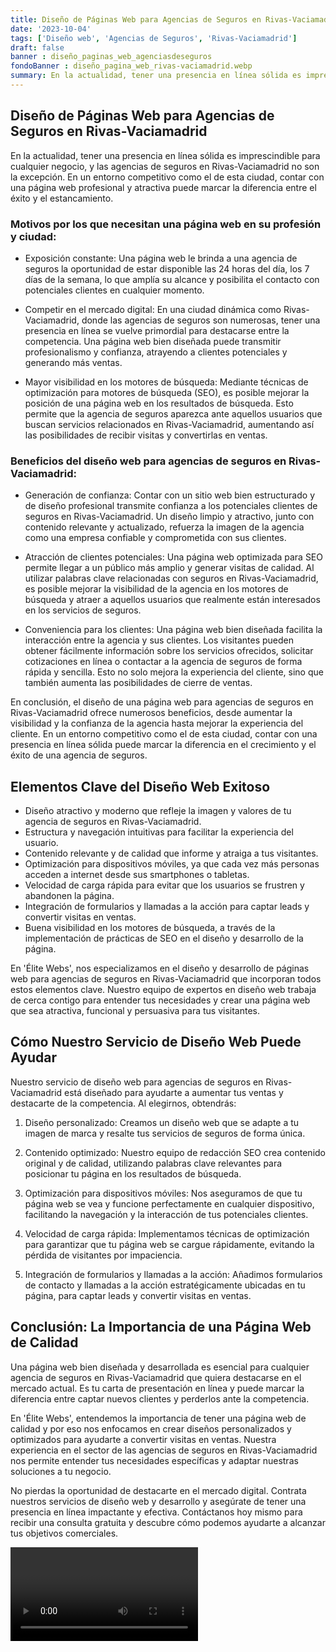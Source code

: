 ```yaml
---
title: Diseño de Páginas Web para Agencias de Seguros en Rivas-Vaciamadrid
date: '2023-10-04'
tags: ['Diseño web', 'Agencias de Seguros', 'Rivas-Vaciamadrid']
draft: false
banner : diseño_paginas_web_agenciasdeseguros
fondoBanner : diseño_pagina_web_rivas-vaciamadrid.webp
summary: En la actualidad, tener una presencia en línea sólida es imprescindible para cualquier negocio, y las agencias de seguros en RivasVaciamadrid no son la excepción. En un entorno competitivo como el de esta ciudad, contar con una página web profesional y atractiva puede marcar la diferencia entre el éxito y el estancamiento.
---
```


## Diseño de Páginas Web para Agencias de Seguros en Rivas-Vaciamadrid

En la actualidad, tener una presencia en línea sólida es imprescindible para cualquier negocio, y las agencias de seguros en Rivas-Vaciamadrid no son la excepción. En un entorno competitivo como el de esta ciudad, contar con una página web profesional y atractiva puede marcar la diferencia entre el éxito y el estancamiento.

### Motivos por los que necesitan una página web en su profesión y ciudad:

- Exposición constante: Una página web le brinda a una agencia de seguros la oportunidad de estar disponible las 24 horas del día, los 7 días de la semana, lo que amplía su alcance y posibilita el contacto con potenciales clientes en cualquier momento.

- Competir en el mercado digital: En una ciudad dinámica como Rivas-Vaciamadrid, donde las agencias de seguros son numerosas, tener una presencia en línea se vuelve primordial para destacarse entre la competencia. Una página web bien diseñada puede transmitir profesionalismo y confianza, atrayendo a clientes potenciales y generando más ventas.

- Mayor visibilidad en los motores de búsqueda: Mediante técnicas de optimización para motores de búsqueda (SEO), es posible mejorar la posición de una página web en los resultados de búsqueda. Esto permite que la agencia de seguros aparezca ante aquellos usuarios que buscan servicios relacionados en Rivas-Vaciamadrid, aumentando así las posibilidades de recibir visitas y convertirlas en ventas.

### Beneficios del diseño web para agencias de seguros en Rivas-Vaciamadrid:

- Generación de confianza: Contar con un sitio web bien estructurado y de diseño profesional transmite confianza a los potenciales clientes de seguros en Rivas-Vaciamadrid. Un diseño limpio y atractivo, junto con contenido relevante y actualizado, refuerza la imagen de la agencia como una empresa confiable y comprometida con sus clientes.

- Atracción de clientes potenciales: Una página web optimizada para SEO permite llegar a un público más amplio y generar visitas de calidad. Al utilizar palabras clave relacionadas con seguros en Rivas-Vaciamadrid, es posible mejorar la visibilidad de la agencia en los motores de búsqueda y atraer a aquellos usuarios que realmente están interesados en los servicios de seguros.

- Conveniencia para los clientes: Una página web bien diseñada facilita la interacción entre la agencia y sus clientes. Los visitantes pueden obtener fácilmente información sobre los servicios ofrecidos, solicitar cotizaciones en línea o contactar a la agencia de seguros de forma rápida y sencilla. Esto no solo mejora la experiencia del cliente, sino que también aumenta las posibilidades de cierre de ventas.

En conclusión, el diseño de una página web para agencias de seguros en Rivas-Vaciamadrid ofrece numerosos beneficios, desde aumentar la visibilidad y la confianza de la agencia hasta mejorar la experiencia del cliente. En un entorno competitivo como el de esta ciudad, contar con una presencia en línea sólida puede marcar la diferencia en el crecimiento y el éxito de una agencia de seguros.

<GifSeo />

<Cta />

## Elementos Clave del Diseño Web Exitoso

- Diseño atractivo y moderno que refleje la imagen y valores de tu agencia de seguros en Rivas-Vaciamadrid.
- Estructura y navegación intuitivas para facilitar la experiencia del usuario.
- Contenido relevante y de calidad que informe y atraiga a tus visitantes.
- Optimización para dispositivos móviles, ya que cada vez más personas acceden a internet desde sus smartphones o tabletas.
- Velocidad de carga rápida para evitar que los usuarios se frustren y abandonen la página.
- Integración de formularios y llamadas a la acción para captar leads y convertir visitas en ventas.
- Buena visibilidad en los motores de búsqueda, a través de la implementación de prácticas de SEO en el diseño y desarrollo de la página.

En 'Élite Webs', nos especializamos en el diseño y desarrollo de páginas web para agencias de seguros en Rivas-Vaciamadrid que incorporan todos estos elementos clave. Nuestro equipo de expertos en diseño web trabaja de cerca contigo para entender tus necesidades y crear una página web que sea atractiva, funcional y persuasiva para tus visitantes.

## Cómo Nuestro Servicio de Diseño Web Puede Ayudar

Nuestro servicio de diseño web para agencias de seguros en Rivas-Vaciamadrid está diseñado para ayudarte a aumentar tus ventas y destacarte de la competencia. Al elegirnos, obtendrás:

1. Diseño personalizado: Creamos un diseño web que se adapte a tu imagen de marca y resalte tus servicios de seguros de forma única.

2. Contenido optimizado: Nuestro equipo de redacción SEO crea contenido original y de calidad, utilizando palabras clave relevantes para posicionar tu página en los resultados de búsqueda.

3. Optimización para dispositivos móviles: Nos aseguramos de que tu página web se vea y funcione perfectamente en cualquier dispositivo, facilitando la navegación y la interacción de tus potenciales clientes.

4. Velocidad de carga rápida: Implementamos técnicas de optimización para garantizar que tu página web se cargue rápidamente, evitando la pérdida de visitantes por impaciencia.

5. Integración de formularios y llamadas a la acción: Añadimos formularios de contacto y llamadas a la acción estratégicamente ubicadas en tu página, para captar leads y convertir visitas en ventas.

## Conclusión: La Importancia de una Página Web de Calidad

Una página web bien diseñada y desarrollada es esencial para cualquier agencia de seguros en Rivas-Vaciamadrid que quiera destacarse en el mercado actual. Es tu carta de presentación en línea y puede marcar la diferencia entre captar nuevos clientes y perderlos ante la competencia.

En 'Élite Webs', entendemos la importancia de tener una página web de calidad y por eso nos enfocamos en crear diseños personalizados y optimizados para ayudarte a convertir visitas en ventas. Nuestra experiencia en el sector de las agencias de seguros en Rivas-Vaciamadrid nos permite entender tus necesidades específicas y adaptar nuestras soluciones a tu negocio.

No pierdas la oportunidad de destacarte en el mercado digital. Contrata nuestros servicios de diseño web y desarrollo y asegúrate de tener una presencia en línea impactante y efectiva. Contáctanos hoy mismo para recibir una consulta gratuita y descubre cómo podemos ayudarte a alcanzar tus objetivos comerciales.

<Video />

<CtaBot job='Agencias de Seguros' city='Rivas-Vaciamadrid'/>

<Gmaps query='Rivas-Vaciamadrid+españa+maps' />